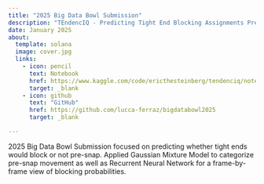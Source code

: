 ```yaml
---
title: "2025 Big Data Bowl Submission"
description: "TEndencIQ - Predicting Tight End Blocking Assignments Pre-Snap"
date: January 2025
about:
  template: solana
  image: cover.jpg
  links: 
    - icon: pencil
      text: Notebook
      href: https://www.kaggle.com/code/ericthesteinberg/tendenciq/notebook
      target: _blank
    - icon: github
      text: "GitHub"
      href: https://github.com/lucca-ferraz/bigdatabowl2025
      target: _blank

---
```


2025 Big Data Bowl Submission focused on predicting whether tight ends would block or not pre-snap. Applied Gaussian Mixture Model to categorize pre-snap movement as well as Recurrent Neural Network for a frame-by-frame view of blocking probabilities.
